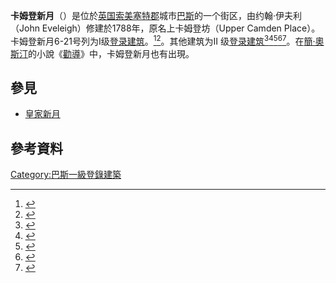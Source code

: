 {{Infobox Historic Site
| name =卡姆登新月
| native_name =Camden Crescent
| image =Camden Crescent Bath 2.jpg
| locmapin = Somerset
| coordinates = {{coord|51|23|25|N|2|21|41|W|display=inline,title}}
| location =[[英国|英国]][[萨默塞特郡|萨默塞特郡]][[巴斯|巴斯]] 
| area =
| built =1788
| architect =约翰·伊夫利
| designation1 =Grade I Listed Building
| designation1_offname =
| designation1_date =1950年6月12日<ref name="IoE"/>
| designation1_number =442386
}}
'''卡姆登新月'''（{{lang-en|Camden Crescent}}）是位於[[英国|英国]][[索美塞特郡|索美塞特郡]]城市[[巴斯|巴斯]]的一个街区，由约翰·伊夫利（John Eveleigh）修建於1788年，原名上卡姆登坊（Upper Camden Place）。卡姆登新月6-21号列为I级[[登录建筑|登录建筑]]。<ref name="IoE">{{cite web|url=http://www.imagesofengland.org.uk/Details/Default.aspx?id=442386|archive-url=https://web.archive.org/web/20121017222203/http://www.imagesofengland.org.uk/Details/Default.aspx?id=442386|archive-date=2012-10-17|title=Camden Crescent|work=Images of England|publisher=English Heritage|accessdate=2009-07-26|dead-url=yes}}</ref><ref name="nhle1-16">{{cite web|title=Nos.6-21 (Consec) and attached railings and vaults|url=https://www.historicengland.org.uk/listing/the-list/list-entry/1395191|website=National Heritage List for England|publisher=Historic England|accessdate=18 September 2016|archive-date=2016-12-20|archive-url=https://web.archive.org/web/20161220064855/https://www.historicengland.org.uk/listing/the-list/list-entry/1395191|dead-url=no}}</ref>。其他建筑为II 级[[登录建筑|登录建筑]]<ref>{{cite web|title=No.1 and attached railings and vaults|url=https://www.historicengland.org.uk/listing/the-list/list-entry/1395176|website=National Heritage List for England|publisher=Historic England|accessdate=18 September 2016|archive-date=2016-12-20|archive-url=https://web.archive.org/web/20161220065123/https://www.historicengland.org.uk/listing/the-list/list-entry/1395176|dead-url=no}}</ref><ref>{{cite web|title=No.2 and attached railings and vaults|url=https://www.historicengland.org.uk/listing/the-list/list-entry/1395178|website=National Heritage List for England|publisher=Historic England|accessdate=18 September 2016|archive-date=2016-12-20|archive-url=https://web.archive.org/web/20161220165922/https://historicengland.org.uk/listing/the-list/list-entry/1395178|dead-url=no}}</ref><ref>{{cite web|title=No.3 and attached railings and vaults|url=https://www.historicengland.org.uk/listing/the-list/list-entry/1395185|website=National Heritage List for England|publisher=Historic England|accessdate=18 September 2016|archive-date=2016-12-20|archive-url=https://web.archive.org/web/20161220164444/https://historicengland.org.uk/listing/the-list/list-entry/1395185|dead-url=no}}</ref><ref>{{cite web|title=No.4 and attached railings and vaults|url=https://www.historicengland.org.uk/listing/the-list/list-entry/1395188|website=National Heritage List for England|publisher=Historic England|accessdate=18 September 2016|archive-date=2016-12-20|archive-url=https://web.archive.org/web/20161220185959/https://historicengland.org.uk/listing/the-list/list-entry/1395188|dead-url=no}}</ref><ref>{{cite web|title=No.5 and attached railings and vaults|url=https://www.historicengland.org.uk/listing/the-list/list-entry/1395190|website=National Heritage List for England|publisher=Historic England|accessdate=18 September 2016|archive-date=2016-12-20|archive-url=https://web.archive.org/web/20161220170017/https://historicengland.org.uk/listing/the-list/list-entry/1395190|dead-url=no}}</ref>。在[[簡·奧斯汀|簡·奧斯汀]]的小說《[[勸導_(小說)|勸導]]》中，卡姆登新月也有出現。

==參見==
*[[皇家新月|皇家新月]]
==參考資料==
{{reflist}}

[[Category:巴斯一級登錄建築|Category:巴斯一級登錄建築]]